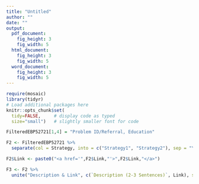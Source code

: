 ```yaml
---
title: "Untitled"
author: ""
date: ""
output: 
  pdf_document:
    fig_height: 3
    fig_width: 5
  html_document:
    fig_height: 3
    fig_width: 5
  word_document:
    fig_height: 3
    fig_width: 5
---
```


```r
require(mosaic)
library(tidyr)
# Load additional packages here 
knitr::opts_chunk$set(
  tidy=FALSE,     # display code as typed
  size="small")   # slightly smaller font for code
```



```r
FilteredEBP52721[1,4] = "Problem ID/Referral, Education"
```


```r
F2 <- FilteredEBP52721 %>%
  separate(col = Strategy, into = c("Strategy1", "Strategy2"), sep = "\\,")
```

```r
F2$Link <- paste0("<a href='",F2$Link,"'>",F2$Link,"</a>")
```

```r
F3 <- F2 %>%
  unite("Description & Link", c(`Description (2-3 Sentences)`, Link), sep = "\n", na.rm = TRUE)
```




